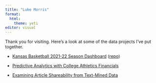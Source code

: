 ```yaml
---
title: "Luke Morris"
format:
  html:
    theme: yeti
editor: visual
---
```


Thank you for visiting. Here's a look at some of the data projects I've put together.

-   [Kansas Basketball 2021-22 Season Dashboard](https://hzr5pf-luke0morris.shinyapps.io/kansas-basketball-2021-22/) ([repo](https://github.com/morrisLuke/kansas_basketball_dashboard))

-   [Predictive Analytics with College Athletics Financials](https://github.com/morrisLuke/Predictive-Analytics-with-College-Athletics-Financials)

-   [Examining Article Shareability from Text-Mined Data](https://github.com/morrisLuke/Examining-Article-Shareability)

